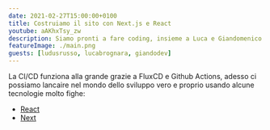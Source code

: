 ```yaml
---
date: 2021-02-27T15:00:00+0100
title: Costruiamo il sito con Next.js e React
youtube: aAKhxTsy_zw
description: Siamo pronti a fare coding, insieme a Luca e Giandomenico ci lanciamo nel mondo di React e Next.js
featureImage: ./main.png
guests: [ludusrusso, lucabrognara, giandodev]
---
```


La CI/CD funziona alla grande grazie a FluxCD e Github Actions,
adesso ci possiamo lancaire nel mondo dello sviluppo vero e proprio
usando alcune tecnologie molto fighe:

- [React](https://it.reactjs.org/)
- [Next](https://nextjs.org/docs/api-routes/introduction)
